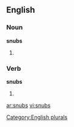 
==English==

===Noun===
'''snubs'''

# {{plural of |[[snub]]}}

===Verb===
'''snubs'''

# {{third-person singular of|[[snub]]}}

[[Category:English plurals]]

[[ar:snubs]]
[[vi:snubs]]